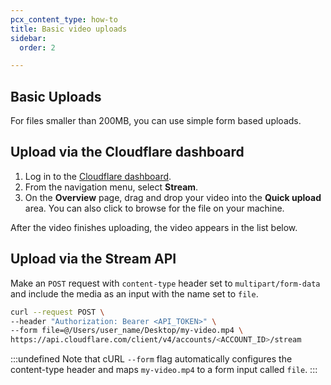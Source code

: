 ```yaml
---
pcx_content_type: how-to
title: Basic video uploads
sidebar:
  order: 2

---
```


## Basic Uploads

For files smaller than 200MB, you can use simple form based uploads. 

## Upload via the Cloudflare dashboard

1. Log in to the [Cloudflare dashboard](https://dash.cloudflare.com/).
2. From the navigation menu, select **Stream**.
3. On the **Overview** page, drag and drop your video into the **Quick upload** area. You can also click to browse for the file on your machine.

After the video finishes uploading, the video appears in the list below. 

## Upload via the Stream API

Make an `POST` request with `content-type` header set to `multipart/form-data` and include the media as an input with the name set to `file`.

```bash title="Upload video POST request"
curl --request POST \
--header "Authorization: Bearer <API_TOKEN>" \
--form file=@/Users/user_name/Desktop/my-video.mp4 \
https://api.cloudflare.com/client/v4/accounts/<ACCOUNT_ID>/stream
```

:::undefined
Note that cURL `--form` flag automatically configures the content-type header and maps `my-video.mp4` to a form input called `file`.
:::

